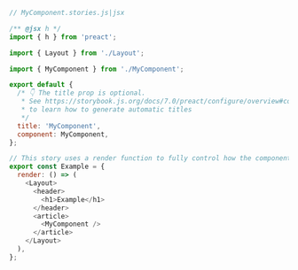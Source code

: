```js
// MyComponent.stories.js|jsx

/** @jsx h */
import { h } from 'preact';

import { Layout } from './Layout';

import { MyComponent } from './MyComponent';

export default {
  /* 👇 The title prop is optional.
   * See https://storybook.js.org/docs/7.0/preact/configure/overview#configure-story-loading
   * to learn how to generate automatic titles
   */
  title: 'MyComponent',
  component: MyComponent,
};

// This story uses a render function to fully control how the component renders.
export const Example = {
  render: () => (
    <Layout>
      <header>
        <h1>Example</h1>
      </header>
      <article>
        <MyComponent />
      </article>
    </Layout>
  ),
};
```
